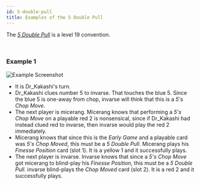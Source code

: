 ```yaml
---
id: 5-double-pull
title: Examples of the 5 Double Pull
---
```


The _[5 Double Pull](/extras/pushes-pulls.mdx#the-5-double-pull-or-the-double-5-pull)_ is a level 19 convention.

<br />

### Example 1

![Example Screenshot](/img/examples/5-double-pull.png)

- It is Dr_Kakashi's turn.
- Dr_Kakashi clues number 5 to invarse. That touches the blue 5. Since the blue 5 is one-away from chop, invarse will think that this is a _5's Chop Move_.
- The next player is micerang. Micerang knows that performing a _5's Chop Move_ on a playable red 2 is nonsensical, since if Dr_Kakashi had instead clued red to invarse, then invarse would play the red 2 immediately.
- Micerang knows that since this is the _Early Game_ and a playable card was _5's Chop Moved_, this must be a _5 Double Pull_. Micerang plays his _Finesse Position_ card (slot 1). It is a yellow 1 and it successfully plays.
- The next player is invarse. Invarse knows that since a _5's Chop Move_ got micerang to blind-play his _Finesse Position_, this must be a _5 Double Pull_. invarse blind-plays the _Chop Moved_ card (slot 2). It is a red 2 and it successfully plays.
